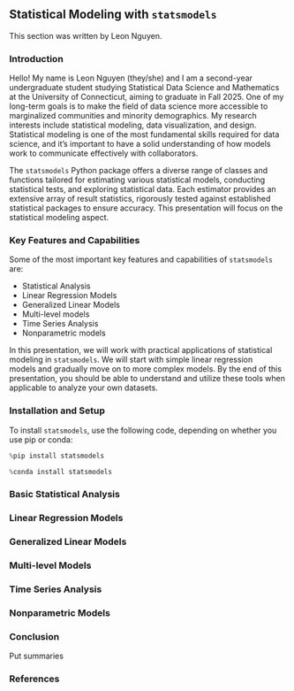 ## Statistical Modeling with `statsmodels`

This section was written by Leon Nguyen.

### Introduction

Hello! My name is Leon Nguyen (they/she) and I am a second-year undergraduate 
student studying Statistical Data Science and Mathematics at the University 
of Connecticut, aiming to graduate in Fall 2025. One of my long-term goals is to 
make the field of data science more accessible to marginalized communities and 
minority demographics. My research interests include statistical modeling, 
data visualization, and design. Statistical modeling is one of the most 
fundamental skills required for data science, and it's important to have a solid 
understanding of how models work to communicate effectively with collaborators. 

The `statsmodels` Python package offers a diverse range of classes and functions 
tailored for estimating various statistical models, conducting statistical tests, 
and exploring statistical data. Each estimator provides an extensive array of 
result statistics, rigorously tested against established statistical packages to 
ensure accuracy. This presentation will focus on the statistical modeling aspect.

### Key Features and Capabilities

Some of the most important key features and capabilities of `statsmodels` are:

+ Statistical Analysis
+ Linear Regression Models
+ Generalized Linear Models
+ Multi-level models 
+ Time Series Analysis
+ Nonparametric models

In this presentation, we will work with practical applications of statistical 
modeling in `statsmodels`. We will start with simple linear regression  
models and gradually move on to more complex models. By the end of this  
presentation, you should be able to understand and utilize these tools when 
applicable to analyze your own datasets. 

### Installation and Setup

To install `statsmodels`, use the following code, depending on whether you use 
pip or conda:
```python
%pip install statsmodels
```

```python
%conda install statsmodels
```

### Basic Statistical Analysis

### Linear Regression Models

### Generalized Linear Models

### Multi-level Models

### Time Series Analysis

### Nonparametric Models

### Conclusion

Put summaries

### References

